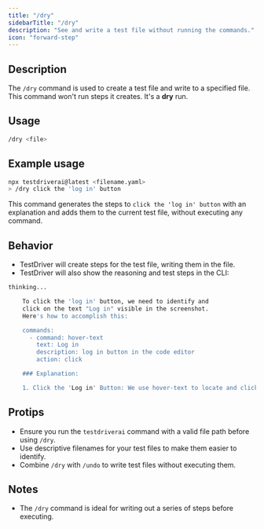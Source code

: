```yaml
---
title: "/dry"
sidebarTitle: "/dry"
description: "See and write a test file without running the commands."
icon: "forward-step"
---
```


## Description

The `/dry` command is used to create a test file and write to a specified file. This command won't run steps it creates. It's a **dry** run.

## Usage

```bash
/dry <file>
```

## Example usage

```bash
npx testdriverai@latest <filename.yaml>
> /dry click the 'log in' button
```

This command generates the steps to `click the 'log in' button` with an explanation and adds them to the current test file, without executing any command.

## Behavior

- TestDriver will create steps for the test file, writing them in the file.
- TestDriver will also show the reasoning and test steps in the CLI:

```bash
thinking...

    To click the 'log in' button, we need to identify and
    click on the text "Log in" visible in the screenshot.
    Here's how to accomplish this:

    commands:
      - command: hover-text
        text: Log in
        description: log in button in the code editor
        action: click

    ### Explanation:

    1. Click the 'Log in' Button: We use hover-text to locate and click on the "Log in" text visible in the code editor. This ensures the button is activated.
```

## Protips

- Ensure you run the `testdriverai` command with a valid file path before using `/dry`.
- Use descriptive filenames for your test files to make them easier to identify.
- Combine `/dry` with `/undo` to write test files without executing them.

## Notes

- The `/dry` command is ideal for writing out a series of steps before executing.
